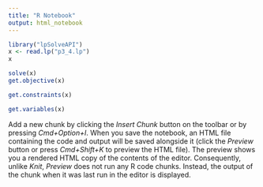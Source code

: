 ```yaml
---
title: "R Notebook"
output: html_notebook
---
```




```r
library("lpSolveAPI")
x <- read.lp("p3_4.lp")
x
```

```r
solve(x)
get.objective(x)
```
```r
get.constraints(x)
```


```r
get.variables(x)
```


Add a new chunk by clicking the *Insert Chunk* button on the toolbar or by pressing *Cmd+Option+I*.
When you save the notebook, an HTML file containing the code and output will be saved alongside it (click the *Preview* button or press *Cmd+Shift+K* to preview the HTML file). 
The preview shows you a rendered HTML copy of the contents of the editor. Consequently, unlike *Knit*, *Preview* does not run any R code chunks. Instead, the output of the chunk when it was last run in the editor is displayed.

